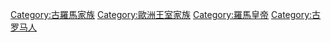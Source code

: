 [[Category:古羅馬家族|Category:古羅馬家族]]
[[Category:歐洲王室家族|Category:歐洲王室家族]]
[[Category:羅馬皇帝|Category:羅馬皇帝]]
[[Category:古罗马人|Category:古罗马人]]